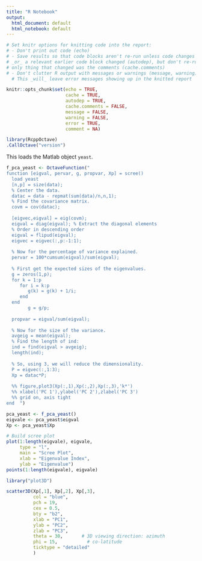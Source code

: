 ```yaml
---
title: "R Notebook"
output:
  html_document: default
  html_notebook: default
---
```


```r
# Set knitr options for knitting code into the report:
# - Don't print out code (echo)
# - Save results so that code blocks aren't re-run unless code changes (cache),
# _or_ a relevant earlier code block changed (autodep), but don't re-run if the
# only thing that changed was the comments (cache.comments)
# - Don't clutter R output with messages or warnings (message, warning)
  # This _will_ leave error messages showing up in the knitted report

knitr::opts_chunk$set(echo = TRUE, 
                      cache = TRUE,
                      autodep = TRUE,
                      cache.comments = FALSE,
                      message = FALSE,
                      warning = FALSE,
                      error = TRUE,
                      comment = NA)
```

```r
library(RcppOctave)
.CallOctave("version")
```

This loads the Matlab object `yeast`.
```r
f_pca_yeast <- OctaveFunction("
function [eigval, pervar, g, propvar, Xp] = scree()
  load yeast
  [n,p] = size(data);
  % Center the data.
  datac = data - repmat(sum(data)/n,n,1); 
  % Find the covariance matrix.
  covm = cov(datac);
  
  [eigvec,eigval] = eig(covm);
  eigval = diag(eigval); % Extract the diagonal elements
  % Order in descending order
  eigval = flipud(eigval);
  eigvec = eigvec(:,p:-1:1);
  
  % Now for the percentage of variance explained.
  pervar = 100*cumsum(eigval)/sum(eigval);
  
  % First get the expected sizes of the eigenvalues.
  g = zeros(1,p);
  for k = 1:p
     for i = k:p
        g(k) = g(k) + 1/i;
     end
  end
        g = g/p;
  
  propvar = eigval/sum(eigval);
  
  % Now for the size of the variance.
  avgeig = mean(eigval);
  % Find the length of ind:
  ind = find(eigval > avgeig);
  length(ind);
  
  % So, using 3, we will reduce the dimensionality.
  P = eigvec(:,1:3);
  Xp = datac*P;
  
  %% figure,plot3(Xp(:,1),Xp(:,2),Xp(:,3),'k*')
  %% xlabel('PC 1'),ylabel('PC 2'),zlabel('PC 3')
  %% grid on, axis tight
end  ")

```


```r
pca_yeast <- f_pca_yeast()
eigvale <- pca_yeast$eigval
Xp <- pca_yeast$Xp
```

```r
# Build scree plot
plot(1:length(eigvale), eigvale, 
     type = "l", 
     main = "Scree Plot",
     xlab = "Eigenvalue Index",
     ylab = "Eigenvalue")
points(1:length(eigvale), eigvale)
```

```r
library("plot3D")

scatter3D(Xp[,1], Xp[,2], Xp[,3],
          col = "blue",
          pch = 19,
          cex = 0.5,
          bty = "b2",
          xlab = "PC1",
          ylab = "PC2",
          zlab = "PC3",
          theta = 30,       # 3D viewing direction: azimuth
          phi = 15,           # co-latitude
          ticktype = "detailed"
          )
```

